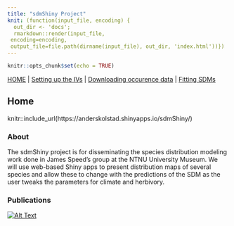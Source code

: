 ```yaml
---
title: "sdmShiny Project"
knit: (function(input_file, encoding) {
  out_dir <- 'docs';
  rmarkdown::render(input_file,
 encoding=encoding,
 output_file=file.path(dirname(input_file), out_dir, 'index.html'))})
---
```


```r
knitr::opts_chunk$set(echo = TRUE)

```



[HOME](https://anders-kolstad.github.io/sdmShiny) | 
[Setting up the IVs](https://anders-kolstad.github.io/sdmShiny/IV) |
[Downloading occurence data](https://anders-kolstad.github.io/sdmShiny/occurences) |
[Fitting SDMs](https://anders-kolstad.github.io/sdmShiny/sdm)

## Home

knitr::include_url(https://anderskolstad.shinyapps.io/sdmShiny/)

### About
The sdmShiny project is for disseminating the species distribution modeling work done in James Speed's group at the NTNU University Museum. We will use web-based Shiny apps to present distribution maps of several species and allow these to change with the predictions of the SDM as the user tweaks the parameters for climate and herbivory. 

### Publications
[![Alt Text](figures/SpeedAustrheim2017.png)](https://www.sciencedirect.com/science/article/abs/pii/S0006320716309168)